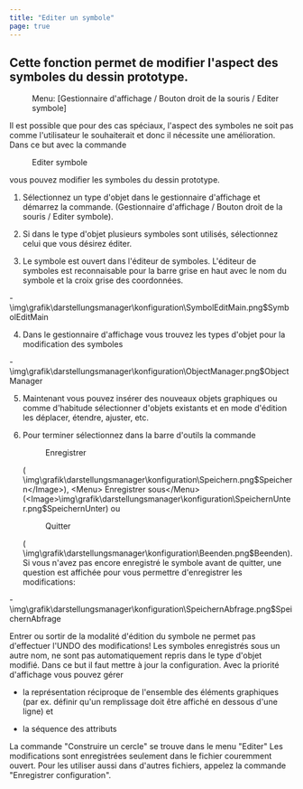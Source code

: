 ```yaml
---
title: "Editer un symbole"
page: true
---
```

## Cette fonction permet de modifier l&#39;aspect des symboles du dessin prototype.

 <Menu> Menu: [Gestionnaire d'affichage / Bouton droit de la souris / Editer symbole] </Menu> 

Il est possible que pour des cas sp&#233;ciaux, l&#39;aspect des symboles ne soit pas comme l&#39;utilisateur le souhaiterait et donc il n&#233;cessite une am&#233;lioration.
Dans ce but avec la commande  <Menu>Editer symbole</Menu>  vous pouvez modifier les symboles du dessin prototype.


1.  S&#233;lectionnez un type d&#39;objet dans le gestionnaire d&#39;affichage et d&#233;marrez la commande. (Gestionnaire d&#39;affichage / Bouton droit de la souris / Editer symbole).

2.  Si dans le type d&#39;objet plusieurs symboles sont utilis&#233;s, s&#233;lectionnez celui que vous d&#233;sirez &#233;diter.

3.  Le symbole est ouvert dans l&#39;&#233;diteur de symboles. L&#39;&#233;diteur de symboles est reconnaisable pour la barre grise en haut avec le nom du symbole et la croix grise des coordonn&#233;es. 

-<Image>\img\grafik\darstellungsmanager\konfiguration\SymbolEditMain.png$SymbolEditMain</Image>


4.  Dans le gestionnaire d&#39;affichage vous trouvez les types d&#39;objet pour la modification des symboles

-<Image>\img\grafik\darstellungsmanager\konfiguration\ObjectManager.png$ObjectManager</Image>


5. Maintenant vous pouvez ins&#233;rer des nouveaux objets graphiques ou comme d&#39;habitude s&#233;lectionner d&#39;objets existants et en mode d&#39;&#233;dition les d&#233;placer, &#233;tendre, ajuster, etc.

6. Pour terminer s&#233;lectionnez dans la barre d&#39;outils la commande <Menu> Enregistrer</Menu>  (<Image>\img\grafik\darstellungsmanager\konfiguration\Speichern.png$Speichern</Image>), <Menu> Enregistrer sous</Menu>  (<Image>\img\grafik\darstellungsmanager\konfiguration\SpeichernUnter.png$SpeichernUnter</Image>) ou <Menu> Quitter</Menu>  (<Image>\img\grafik\darstellungsmanager\konfiguration\Beenden.png$Beenden</Image>). Si vous n&#39;avez pas encore enregistr&#233; le symbole avant de quitter, une question est affich&#233;e pour vous permettre d&#39;enregistrer les modifications: 

-<Image>\img\grafik\darstellungsmanager\konfiguration\SpeichernAbfrage.png$SpeichernAbfrage</Image>





<Warning>
Entrer ou sortir de la modalit&#233; d&#39;&#233;dition du symbole ne permet pas d&#39;effectuer l&#39;UNDO des modifications!
</Warning>

<Warning>
Les symboles enregistr&#233;s sous un autre nom, ne sont pas automatiquement repris dans le type d&#39;objet modifi&#233;. Dans ce but il faut mettre &#224; jour la configuration.
</Warning>
 

<Success>
Avec la priorit&#233; d&#39;affichage vous pouvez g&#233;rer

-  la repr&#233;sentation r&#233;ciproque de l&#39;ensemble des &#233;l&#233;ments graphiques (par ex. d&#233;finir qu&#39;un remplissage doit &#234;tre affich&#233; en dessous d&#39;une ligne) et


-  la s&#233;quence des attributs




</Success>

<Success>
La commande &quot;Construire un cercle&quot; se trouve dans le menu &quot;Editer&quot;
</Success>

<Success>
Les modifications sont enregistr&#233;es seulement dans le fichier couremment ouvert. Pour les utiliser aussi dans d&#39;autres fichiers, appelez la commande &quot;Enregistrer configuration&quot;.
</Success>
